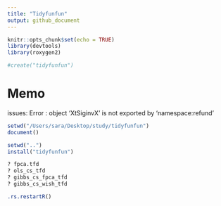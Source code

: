 ```yaml
---
title: "Tidyfunfun"
output: github_document
---
```


```r
knitr::opts_chunk$set(echo = TRUE)
library(devtools)
library(roxygen2)
```

```r
#create("tidyfunfun")
```

# Memo
issues:
Error : object ‘XtSiginvX’ is not exported by 'namespace:refund'

```r
setwd("/Users/sara/Desktop/study/tidyfunfun")
document()
```

```r
setwd("..")
install("tidyfunfun")
```

```r
? fpca.tfd
? ols_cs_tfd
? gibbs_cs_fpca_tfd
? gibbs_cs_wish_tfd
```

```r
.rs.restartR() 
```


